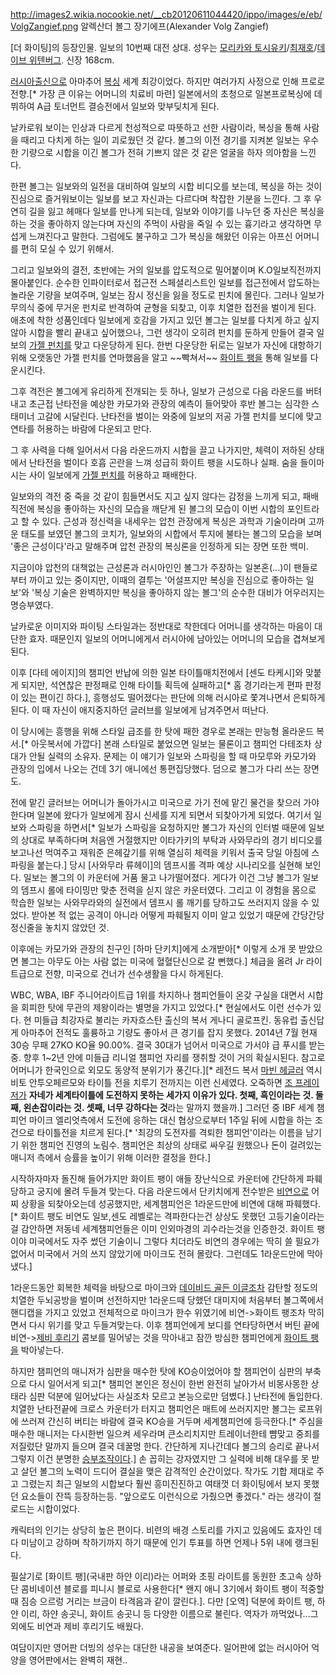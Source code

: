 http://images2.wikia.nocookie.net/__cb20120611044420/ippo/images/e/eb/VolgZangief.png
알렉산더 볼그 장기에프(Alexander Volg Zangief)

[더 화이팅]의 등장인물. 일보의 10번째 대전 상대. 성우는 [[모리카와 토시유키]]/[[최재호]]/[[데이브 위텐버그]]. 신장 168cm.

[[러시아]]출신으로 아마추어 [[복싱]] 세계 최강이었다. 하지만 여러가지 사정으로 인해 프로로 전향.[* 가장 큰 이유는 어머니의 치료비 마련] 일본에서의 초청으로 일본프로복싱에 데뷔하여 A급 토너먼트 결승전에서 일보와 맞부딪치게 된다.

날카로워 보이는 인상과 다르게 천성적으로 따뜻하고 선한 사람이라, 복싱을 통해 사람을 때리고 다치게 하는 일이 괴로웠던 것 같다. 볼그의 이전 경기를 지켜본 일보는 우수한 기량으로 시합을 이긴 볼그가 전혀 기쁘지 않은 것 같은 얼굴을 하자 의아함을 느낀다.

한편 볼그는 일보와의 일전을 대비하여 일보의 시합 비디오를 보는데, 복싱을 하는 것이 진심으로 즐거워보이는 일보를 보고 자신과는 다르다며 착잡한 기분을 느낀다. 그 후 우연히 길을 잃고 헤매다 일보를 만나게 되는데, 일보와 이야기를 나누던 중 자신은 복싱을 하는 것을 좋아하지 않는다며 자신의 주먹이 사람을 죽일 수 있는 흉기라고 생각하면 무섭게 느껴진다고 말한다. 그럼에도 불구하고 그가 복싱을 해왔던 이유는 아프신 어머니를 편히 모실 수 있기 위해서.

그리고 일보와의 결전, 초반에는 거의 일보를 압도적으로 밀어붙이며 K.O일보직전까지 몰아붙인다. 순수한 인파이터로서 접근전 스페셜리스트인 일보를 접근전에서 압도하는 놀라운 기량을 보여주며, 일보는 잠시 정신을 잃을 정도로 핀치에 몰린다. 그러나 일보가 무의식 중에 무거운 펀치로 반격하여 균형을 되찾고, 이후 치열한 접전을 벌이게 된다.
애초에 착한 성품인데다 일보에게 호감을 가지고 있던 볼그는 일보를 다치게 하고 싶지 않아 시합을 빨리 끝내고 싶어했으나, 그런 생각이 오히려 펀치를 둔하게 만들어 결국 일보의 [[가젤 펀치]]를 맞고 다운당하게 된다. 한번 다운당한 뒤로는 일보가 자신에 대항하기 위해 오랫동안 가젤 펀치를 연마했음을 알고 ~~빡쳐서~~ [[화이트 팽]]을 통해 일보를 다운시킨다. 

그후 격전은 볼그에게 유리하게 전개되는 듯 하나, 일보가 근성으로 다음 라운드를 버텨내고 초근접 난타전을 예상한 카모가와 관장의 예측이 들어맞아 후반 볼그는 심각한 스태미너 고갈에 시달린다. 난타전을 벌이는 와중에 일보의 저공 가젤 펀치를 보디에 맞고 연타를 허용하는 바람에 다운되고 만다.

그 후 사력을 다해 일어서서 다음 라운드까지 시합을 끌고 나가지만, 체력이 저하된 상태에서 난타전을 벌이다 호흡 곤란을 느껴 성급히 화이트 팽을 시도하나 실패. 숨을 들이마시는 사이 일보에게 [[가젤 펀치]]를 허용하고 패배한다.

일보와의 격전 중 죽을 것 같이 힘들면서도 지고 싶지 않다는 감정을 느끼게 되고, 패배 직전에 복싱을 좋아하는 자신의 모습을 깨닫게 된 볼그의 모습이 이번 시합의 포인트라고 할 수 있다. 근성과 정신력을 내세우는 압천 관장에게 복싱은 과학과 기술이라며 고까운 태도를 보였던 볼그의 코치가, 일보와의 시합에서 투지에 불타는 볼그의 모습을 보며 '좋은 근성이다'라고 말해주며 압천 관장의 복싱론을 인정하게 되는 장면 또한 백미. 

지금이야 압천의 대책없는 근성론과 러시아인인 볼그가 주장하는 일본혼(...)이 팬들로부터 까이고 있는 중이지만, 이때의 결투는 '어설프지만 복싱을 진심으로 좋아하는 일보'와 '복싱 기술은 완벽하지만 복싱을 좋아하지 않는 볼그'의 순수한 대비가 어우러지는 명승부였다.

날카로운 이미지와 파이팅 스타일과는 정반대로 착한데다 어머니를 생각하는 마음이 대단한 효자. 때문인지 일보의 어머니에게서 러시아에 남아있는 어머니의 모습을 겹쳐보게 된다.

이후 [다테 에이지]의 챔피언 반납에 의한 일본 타이틀매치전에서 [센도 타케시]와 맞붙게 되지만, 석연찮은 판정패로 인해 타이틀 획득에 실패하고[* 홈 경기라는게 편파 판정이 있는 편이긴 하다.], 흥행성도 떨어졌다는 판단에 의해 러시아로 쫓겨나면서 은퇴하게 된다. 이 때 자신이 애지중지하던 글러브를 일보에게 남겨주면서 떠난다. 

이 당시에는 흥행을 위해 스타일 급조를 한 탓에 패한 경우로 본래는 만능형 올라운드 복서.[* 아웃복서에 가깝다] 본래 스타일로 붙었으면 일보는 물론이고 챔피언 다테조차 상대가 안될 실력의 소유자.  문제는 이 얘기가 일보와 스파링을 할 때 마모루와 카모가와 관장의 입에서 나오는 건데 3기 애니에선 통편집당했다. 덤으로 볼그가 다리 쓰는 장면도.

전에 맡긴 글러브는 어머니가 돌아가시고 미국으로 가기 전에 맡긴 물건을 찾으러 가야 한다며 일본에 왔다가 일보에게 잠시 신세를 지게 되면서 되찾아가게 되었다. 여기서 일보와 스파링을 하면서[* 일보가 스파링을 요청하지만 볼그가 자신의 인터벌 때문에 일보의 상대로 부족하다며 처음엔 거절했지만 이타가키의 부탁과 사와무라의 경기 비디오를 보고나선 먹여주고 재워준 은헤갚기를 위해 열심히 체력을 키워서 출국 당일 아침에 스파링을 붙는다.] 당시 [사와무라 류헤이]의 뎀프시롤 격파 예상 시나리오를 실현해 보인다. 일보는 볼그의 이 카운터에 거품 물고 나가떨어졌다. 게다가 이건 그냥 볼그가 일보의 뎀프시 롤에 타이밍만 맞춘 전력을 싣지 않은 카운터였다.  그리고 이 경험을 몸으로 학습한 일보는 사와무라와의 실전에서 뎀프시 롤 깨기를 당하고도 쓰러지지 않을 수 있었다. 받아본 적 없는 공격이 아니라 어떻게 파훼될지 이미 알고 있었기 때문에 간당간당 정신줄을 놓치지 않았던 것.

이후에는 카모가와 관장의 친구인 [하마 단키치]에게 소개받아[* 이렇게 소개 못 받았으면 볼그는 아무도 아는 사람 없는 미국에 혈혈단신으로 갈 뻔했다.] 체급을 올려 Jr 라이트급으로 전향, 미국으로 건너가 선수생활을 다시 하게된다. 

WBC, WBA, IBF 주니어라이트급 1위를 차지하나 챔피언들이 온갖 구실을 대면서 시합을 회피한 탓에 무관의 제왕이라는 별명을 가지고 있었다.[* 현실에서도 이런 선수가 있다. 현 미들급 최강자로 불리는 카자흐스탄 출신의 복서 게나디 골로프킨. 동유럽 출신답게 아마추어 전적도 훌륭하고 기량도 좋아서 큰 경기를 잡지 못했다. 2014년 7월 현재 30승 무패 27KO KO율 90.00%. 결국 30대가 넘어서 미국으로 가서야 급 푸시를 받는 중. 향후 1~2년 안에 미들급 리니얼 챔피언 자리를 쟁취할 것이 거의 확실시된다. 참고로 어머니가 한국인으로 외모도 동양적 분위기가 풍긴다.][* 레전드 복서 [[마빈 헤글러]] 역시 비토 안투오페르모와 타이틀 전을 치루기 전까지는 이런 신세였다. 오죽하면 [[조 프레이저]]가 '''자네가 세계타이틀에 도전하지 못하는 세가지 이유가 있다. 첫째, 흑인이라는 것. 둘째, 왼손잡이라는 것. 셋째, 너무 강하다는 것'''라는 말까지 했을까.] 그러던 중 IBF 세계 챔피언 마이크 엘리엇측에서 도전에 응하는 대신 협상으로부터 1주일 뒤에 시합을 하는 조건으로 타이틀전을 치르게 된다.[* '최강의 도전자를 격퇴한 챔피언'이라는 이름을 남기기 위한 챔피언 진영의 노림수. 챔피언은 최상의 상태로 싸우길 원했으나 돈이 걸려있는 매니저 측에서 승률을 높이기 위해 이러한 결정을 한다.] 

시작하자마자 돌진해 들어가지만 화이트 팽이 애들 장난식으로 카운터에 간단하게 파훼당하고 궁지에 몰려 두들겨 맞는다. 다음 라운드에서 단키치에게 전수받은 [[비연]]으로 어찌 상황을 되찾아오는데 성공했지만, 세계챔피언은 1라운드만에 비연에 대해 파훼했다.[* 화이트 팽도 비연도 일보,센도 레벨로는 격파한다는건 상상도 못했던 고등기술이라는걸 감안하면 저동네 세계챔피언들은 이미 인외마경의 괴수라는것을 인증한것. 화이트 팽이야 미국에서도 자주 썼던 기술이니 그렇다 치더라도 비연의 경우에는 딱히 쓸 필요가 없어서 미국에서 거의 쓰지 않았기에 마이크도 전혀 몰랐다. 그런데도 1라운드만에 막아냈다.]

1라운드동안 회복한 체력을 바탕으로 마이크와 [[데이비드 골든 이글]]조차 감탄할 정도의 치열한 두뇌공방을 벌이며 선전하지만 1라운드때 당했던 대미지에 처음부터 볼그쪽에서 핸디캡을 가지고 있었고 전체적으로 마이크가 한수 위였기에 비연->화이트 팽조차 막히면서 다시 위기를 맞고 두들겨맞는다. 이후 챔피언에게 보디를 연타당하면서 버틴 끝에 비연->[[제비 후리기]] 콤보를 밀어넣는 것을 막아내고 잠깐 방심한 챔피언에게 [[화이트 팽]]을 박아넣는다. 

하지만 챔피언의 매니저가 심판을 매수한 탓에 KO승이었어야 할 챔피언이 심판의 부축으로 다시 일어서게 되고[* 챔피언 본인은 정신이 한번 완전히 날아가서 비몽사몽한 상태라 심판 덕분에 일어났다는 사실조차 모르고 본능으로만 덤볐다.] 난타전에 돌입한다. 치열한 난타전끝에 크로스 카운터가 터지고 챔피언은 매트에 쓰러지지만 볼그는 로프위에 쓰러져 간신히 버티는 바람에 결국 KO승을 거두며 세계챔피언에 등극한다.[* 주심을 매수한 매니저는 다시한번 일으켜 세우라며 큰소리치지만 트레이너한테 뺨맞고 중죄를 저질렀단 말까지 들으며 결국 데꿀멍 한다. 간단하게 지나간데다 볼그의 승리로 끝나서 그렇지 이건 분명한 [[승부조작]]이다.] 손 꼽히는 강자였지만 그 실력에 비해 대우를 못 받고 살던 볼그의 노력이 드디어 결실을 맺은 감격적인 순간이었다. 작가도 기합 제대로 주고 그렸는지 최근 일보의 시합보다 훨씬 흥미진진하고 여태껏 더 화이팅에서 보지 못했던 요소들이 잔뜩 등장하는등. "앞으로도 이런식으로 가줬으면 좋겠다." 라는 생각이 절로드는 시합이었다.

캐릭터의 인기는 상당히 높은 편이다. 비련의 배경 스토리를 가지고 있음에도 효자인 데다 미남이고 강하며 착하기까지 하기 때문에 인기 투표를 하면 언제나 5위 내에 랭크된다.

필살기로 [화이트 팽](국내판 하얀 이리)라는 어퍼와 초핑 라이트를 동원한 초고속 상하단 콤비네이션 블로를 피니시 블로로 사용한다[* 왠지 애니 3기에서 화이트 팽이 적중할 때 짐승 으르렁 거리는 브금이 타격음과 같이 깔린다.]. 다만 [오역] 덕분에 화이트 팽, 하얀 이리, 하얀 송곳니, 화이트 송곳니 등 다양한 이름으로 불린다. 역자가 까먹었나...그외에도 비연과 제비 후리기도 배웠다.

여담이지만 영어판 더빙의 성우는 대단한 내공을 보여준다. 일어판에 없는 러시아어 억양을 영어판에서는 완벽히 재현.. 
